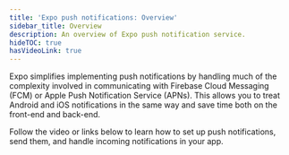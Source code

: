 ```yaml
---
title: 'Expo push notifications: Overview'
sidebar_title: Overview
description: An overview of Expo push notification service.
hideTOC: true
hasVideoLink: true
---
```




Expo simplifies implementing push notifications by handling much of the complexity involved in communicating with Firebase Cloud Messaging (FCM) or Apple Push Notification Service (APNs). This allows you to treat Android and iOS notifications in the same way and save time both on the front-end and back-end.

Follow the video or links below to learn how to set up push notifications, send them, and handle incoming notifications in your app.

<VideoBoxLink
  videoId="BCCjGtKtBjE"
  title="Expo Notifications with EAS | Complete Guide"
  description="Learn how to set up push notifications in an Expo project. This video covers configuring Firebase for FCM v1 on Android, setting up Android and iOS credentials on EAS, building with EAS Build, and testing with Expo Notifications tool."
/>
<br />

<BoxLink
  title="What you need to know about notifications"
  description="Different kinds of notifications and notification behaviors you need to know before you get started."
  href="/push-notifications/what-you-need-to-know"
  Icon={NotificationBoxIcon}
/>

<BoxLink
  title="Set up push notifications, get a push token and credentials"
  description="All you need to do to get started quickly."
  href="/push-notifications/push-notifications-setup"
  Icon={NotificationBoxIcon}
/>

<BoxLink
  title="Send push notifications"
  description="See how to call Expo Push Service API to send push notifications from your server."
  href="/push-notifications/sending-notifications"
  Icon={NotificationBoxIcon}
/>

<BoxLink
  title="Handle incoming notifications"
  description="Learn how to respond to a notification received by your app and take an action based on the event."
  href="/push-notifications/receiving-notifications"
  Icon={NotificationBoxIcon}
/>

<BoxLink
  title="Troubleshooting and Frequently asked questions (FAQ)"
  description="A collection of common questions about Expo's push notification service."
  href="/push-notifications/faq"
  Icon={NotificationBoxIcon}
/>
